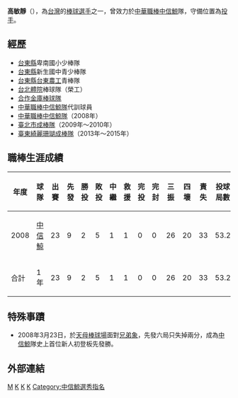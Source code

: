{{nofootnotes|time=2022-05-12}}{{Infobox CPBL player|
name=高敏靜|
position=投手|
team=|
number=|
bats=右|
throws=右|
birthdate={{birth_date_and_age|1984|12|7|mf=y}}|
birthplace={{TWN}}[[臺東縣|臺東縣]][[臺東市|臺東市]]|
debutdate=3月23日|
debutyear=2008年|
debutteam=中信鯨|
statyear=2008年|
stat1label=[[勝投|勝投]]－[[敗投|敗投]]|
stat1value=2－5|
stat2label=[[三振|三振]]－[[四死球|四死]]|
stat2value=26－20|
stat3label=[[防禦率|防禦率]]|
stat3value=5.53|
formerteams=<nowiki></nowiki>
*[[中信鯨|中信鯨]]（2008年）
}}

'''高敏靜'''（{{bd|1984年|12月7日||}}），為[[台灣|台灣]]的[[棒球|棒球]][[選手|選手]]之一，曾效力於[[中華職棒|中華職棒]][[中信鯨|中信鯨]]隊，守備位置為[[投手|投手]]。

==經歷==
*[[台東縣|台東縣]]卑南國小少棒隊
*[[台東縣|台東縣]]新生國中青少棒隊 
*[[台東縣|台東縣]][[台東農工|台東農工]]青棒隊 
*[[台北體院|台北體院]]棒球隊（榮工） 
*[[合作金庫棒球隊|合作金庫棒球隊]] 
*[[中華職棒|中華職棒]][[中信鯨隊|中信鯨隊]]代訓球員 
*[[中華職棒|中華職棒]][[中信鯨隊|中信鯨隊]]（2008年）
*[[臺北市成棒隊|臺北市成棒隊]]（2009年～2010年）
*[[綺麗珊瑚成棒隊|臺東綺麗珊瑚成棒隊]]（2013年～2015年）

==職棒生涯成績==
{|border=1 width="800px"
|- align="center"
!年度!!球隊!!出賽!!先發!!勝投!!敗投!!中繼!!救援!!完投!!完封!!三振!!四壞!!責失!!投球局數!!自責分率!!被上壘率
|- align="center"
|2008||[[中信鯨|中信鯨]]||23||9||2||5||1||1||0||0||26||20||33||53.2||5.53||1.58
|- align=center style="background:#20B2AA;color:#000000" align=middle
!合計!!1年!!23||9||2||5||1||1||0||0||26||20||33||53.2||5.53||1.58
|}

==特殊事蹟==
*2008年3月23日，於[[天母棒球場|天母棒球場]]面對[[兄弟象|兄弟象]]，先發六局只失掉兩分，成為[[中信鯨|中信鯨]]隊史上首位新人初登板先發勝。

==外部連結==
{{台灣棒球維基館}}
{{中華職棒球員資料|id=0000003089|name=高敏靜}}
[[Category:高姓|M]]
[[Category:台灣棒球運動員|K]]
[[Category:中信鯨隊球員|K]]
[[Category:中華成棒隊選手|K]]
[[Category:中信鯨選秀指名|Category:中信鯨選秀指名]]